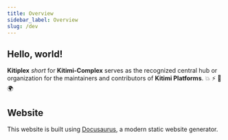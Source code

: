 ```yaml
---
title: Overview
sidebar_label: Overview
slug: /dev
---
```


## Hello, world!

<!-- **Kitiplex** *short* for **Kitimi-Complex** serves as the recognized central hub or organization for the maintainers and contributors of **Kitimi Platforms**. Established in 2019 by group of individuals in during the pandemic at Google led by [@mkethX](https://github.com/mkeithX). 💥 ⚡️ 💸 🌍  -->


**Kitiplex** *short* for **Kitimi-Complex** serves as the recognized central hub or organization for the maintainers and contributors of **Kitimi Platforms**. 💥 ⚡️ 💸 🌍 


## Website

This website is built using [Docusaurus](https://docusaurus.io/), a modern static website generator.

